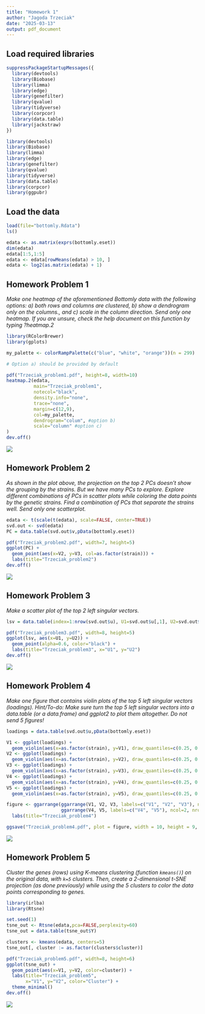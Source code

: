 ```yaml
---
title: "Homework 1"
author: "Jagoda Trzeciak"
date: "2025-03-13"
output: pdf_document
---
```


## Load required libraries

```r
suppressPackageStartupMessages({
  library(devtools)
  library(Biobase)
  library(limma)
  library(edge)
  library(genefilter)
  library(qvalue)
  library(tidyverse)
  library(corpcor)
  library(data.table)
  library(jackstraw)
})
```

```r
library(devtools)
library(Biobase)
library(limma)
library(edge)
library(genefilter)
library(qvalue)
library(tidyverse)
library(data.table)
library(corpcor)
library(ggpubr)
```

## Load the data

```r
load(file="bottomly.Rdata")
ls()

edata <- as.matrix(exprs(bottomly.eset))
dim(edata)
edata[1:5,1:5]
edata <- edata[rowMeans(edata) > 10, ]
edata <- log2(as.matrix(edata) + 1)
```

## Homework Problem 1

*Make one heatmap of the aforementioned Bottomly data with the following options: a) both rows and columns are clustered, b) show a dendrogram only on the columns., and c) scale in the column direction. Send only one heatmap. If you are unsure, check the help document on this function by typing ?heatmap.2*

```r
library(RColorBrewer)
library(gplots)

my_palette <- colorRampPalette(c("blue", "white", "orange"))(n = 299)

# Option a) should be provided by default

pdf("Trzeciak_problem1.pdf", height=8, width=10)
heatmap.2(edata, 
          main="Trzeciak_problem1", 
          notecol="black", 
          density.info="none", 
          trace="none", 
          margin=c(12,9), 
          col=my_palette, 
          dendrogram="colum", #option b)
          scale="column" #option c)
)
dev.off()
```

![](images/clipboard-3417127702.png)

## Homework Problem 2

*As shown in the plot above, the projection on the top 2 PCs doesn't show the grouping by the strains. But we have many PCs to explore. Explore different combinations of PCs in scatter plots while coloring the data points by the genetic strains. Find a combination of PCs that separate the strains well. Send only one scatterplot.*

```r
edata <- t(scale(t(edata), scale=FALSE, center=TRUE))
svd.out <- svd(edata)
PC = data.table(svd.out$v,pData(bottomly.eset))

pdf("Trzeciak_problem2.pdf", width=7, height=5)
ggplot(PC) + 
  geom_point(aes(x=V2, y=V3, col=as.factor(strain))) +
  labs(title="Trzeciak_problem2")
dev.off()
```

![](images/clipboard-1030064737.png)

## Homework Problem 3

*Make a scatter plot of the top 2 left singular vectors.*

```r
lsv = data.table(index=1:nrow(svd.out$u), U1=svd.out$u[,1], U2=svd.out$u[,2])

pdf("Trzeciak_problem3.pdf", width=8, height=5)
ggplot(lsv, aes(x=U1, y=U2)) + 
  geom_point(alpha=0.6, color="black") + 
  labs(title="Trzeciak_problem3", x="U1", y="U2")
dev.off()
```

![](images/clipboard-1389593752.png)

## Homework Problem 4

*Make one figure that contains violin plots of the top 5 left singular vectors (loadings). Hint/To-do: Make sure turn the top 5 left singular vectors into a data.table (or a data.frame) and ggplot2 to plot them altogether. Do not send 5 figures!*

```r
loadings = data.table(svd.out$u,pData(bottomly.eset))

V1 <- ggplot(loadings) +
  geom_violin(aes(x=as.factor(strain), y=V1), draw_quantiles=c(0.25, 0.5, 0.75))
V2 <- ggplot(loadings) +
  geom_violin(aes(x=as.factor(strain), y=V2), draw_quantiles=c(0.25, 0.5, 0.75))
V3 <- ggplot(loadings) +
  geom_violin(aes(x=as.factor(strain), y=V3), draw_quantiles=c(0.25, 0.5, 0.75))
V4 <- ggplot(loadings) +
  geom_violin(aes(x=as.factor(strain), y=V4), draw_quantiles=c(0.25, 0.5, 0.75))
V5 <- ggplot(loadings) +
  geom_violin(aes(x=as.factor(strain), y=V5), draw_quantiles=c(0.25, 0.5, 0.75))

figure <- ggarrange(ggarrange(V1, V2, V3, labels=c("V1", "V2", "V3"), ncol=3, nrow=1), 
                    ggarrange(V4, V5, labels=c("V4", "V5"), ncol=2, nrow=1), ncol=1, nrow=2) +
  labs(title="Trzeciak_problem4")

ggsave("Trzeciak_problem4.pdf", plot = figure, width = 10, height = 9, dpi = 300)
```

![](images/clipboard-2067988920.png)

## Homework Problem 5

*Cluster the genes (rows) using K-means clustering (function `kmeans()`) on the original data, with `k=5` clusters. Then, create a 2-dimensional t-SNE projection (as done previously) while using the 5 clusters to color the data points corresponding to genes.*

```r
library(irlba)
library(Rtsne)

set.seed(1)
tsne_out <- Rtsne(edata,pca=FALSE,perplexity=60)
tsne_out = data.table(tsne_out$Y)

clusters <- kmeans(edata, centers=5)
tsne_out[, cluster := as.factor(clusters$cluster)] 

pdf("Trzeciak_problem5.pdf", width=8, height=6)
ggplot(tsne_out) + 
  geom_point(aes(x=V1, y=V2, color=cluster)) + 
  labs(title="Trzeciak_problem5",
       x="V1", y="V2", color="Cluster") +
  theme_minimal()
dev.off()
```

![](images/clipboard-252709185.png)
